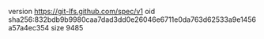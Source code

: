 version https://git-lfs.github.com/spec/v1
oid sha256:832bdb9b9980caa7dad3dd0e26046e6711e0da763d62533a9e1456a57a4ec354
size 9485
